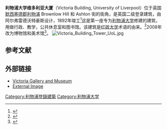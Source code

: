 {{Infobox Historic building
|image= Victoria_Building_UoL.jpg
|caption= 维多利亚大厦
|name= 维多利亚大厦
|location_town= [[利物浦|利物浦]]
|location_country= 英国
|architect= 阿尔弗雷德沃特豪斯
|client= [[利物浦大学|利物浦大学]]
|engineer=
| coordinates         = {{coord|53.4062|-2.9665}}
| map_type            = 
|construction_start_date=1889
|completion_date= 1892
|date_demolished=
|cost= £53,000
|structural_system=
|style= 哥特复兴式
}}

'''利物浦大学维多利亚大厦'''（Victoria Building, University of Liverpool）位于英国[[默西塞德郡|默西塞德郡]][[利物浦|利物浦]] Brownlow Hill 和 Ashton 街的街角，是英国二级登录建筑，由阿尔弗雷德沃特豪斯设计，1892年竣工<ref name=images>{{citation |url=http://www.imagesofengland.org.uk/details/default.aspx?pid=1&id=213789 |title=Images of England: Victoria Building, Liverpool University |accessdate=2008-11-13 |publisher=English Heritage |archive-url=https://web.archive.org/web/20090603111303/http://www.imagesofengland.org.uk/details/default.aspx?pid=1&id=213789 |archive-date=2009-06-03 |dead-url=yes }}</ref>这是第一座专为[[利物浦大学|利物浦大学]]修建的建筑，用做行政、教学，公共休息室和图书馆。该建筑是[[红砖大学|红砖大学]]术语的由来。<ref>{{citation |url= http://sca.lib.liv.ac.uk/collections/colldescs/univarchives/unibiogpeers.html |title= Edgar Allison Peers |accessdate= 2008-11-13 |publisher= University of Liverpool |archive-date= 2009-06-02 |archive-url= https://web.archive.org/web/20090602071442/http://sca.lib.liv.ac.uk/collections/colldescs/univarchives/unibiogpeers.html |dead-url= yes }}</ref>2008年改为博物馆和美术馆<ref name=archives>{{citation |url= http://sca.lib.liv.ac.uk/collections/colldescs/univarchives/univictoria.html |title= University of Liverpool Victoria Building |accessdate= 2008-11-13 |publisher= University of Liverpool |deadurl= yes |archiveurl= https://archive.is/20121223224013/http://sca.lib.liv.ac.uk/collections/colldescs/univarchives/univictoria.html |archivedate= 2012-12-23 }}</ref>。
[[Image:Victoria_Building_Tower_UoL.jpg|thumb]]
==参考文献==
{{Reflist}}
{{coord|53.4062|-2.9665|display=title}}

==外部链接==
{{commonscat|Victoria Building, University of Liverpool}}
* [http://www.liv.ac.uk/vgm/index.html Victoria Gallery and Museum] {{Wayback|url=http://www.liv.ac.uk/vgm/index.html |date=20120811082701 }}
* [https://web.archive.org/web/20050428230533/http://www.rdphoto.demon.co.uk/liverpoolphoto/pages/6412-50.htm External Image]

[[Category:利物浦登錄建築|Category:利物浦登錄建築]]
[[Category:利物浦大学|Category:利物浦大学]]